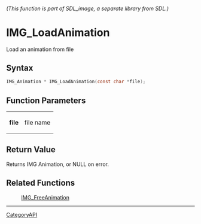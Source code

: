 ====== (This function is part of SDL_image, a separate library from SDL.) ======
= IMG_LoadAnimation =

Load an animation from file 

== Syntax ==

<syntaxhighlight lang='c'>
IMG_Animation * IMG_LoadAnimation(const char *file);
</syntaxhighlight>

== Function Parameters ==

{|
|'''file'''
|file name
|}

== Return Value ==

Returns IMG Animation, or NULL on error.

== Related Functions ==

:[[IMG_FreeAnimation]]

----
[[CategoryAPI]]


